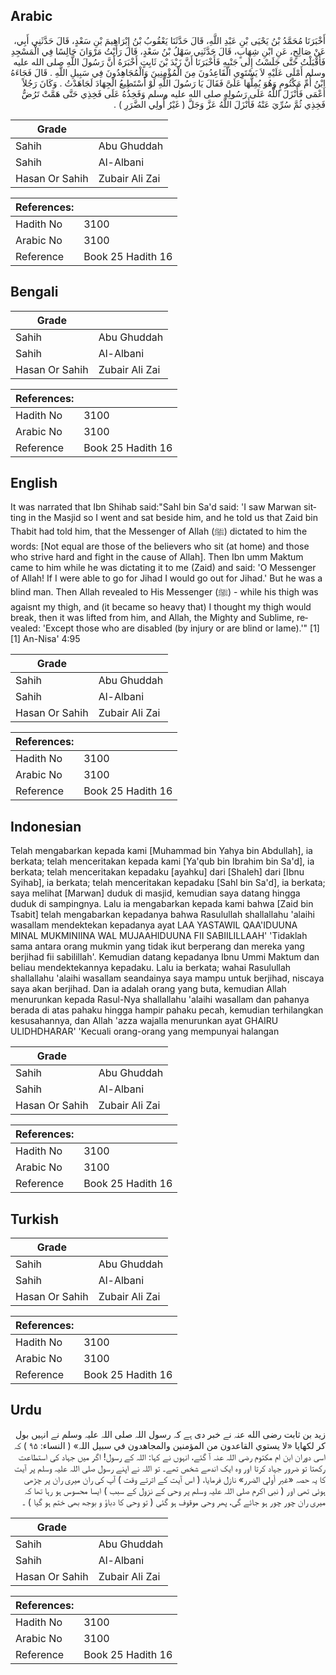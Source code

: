 ## Arabic


<div dir="rtl" lang="ar" style={{fontSize:'larger',backgroundColor:'#f8f9fa',padding:20}}>
أَخْبَرَنَا مُحَمَّدُ بْنُ يَحْيَى بْنِ عَبْدِ اللَّهِ، قَالَ حَدَّثَنَا يَعْقُوبُ بْنُ إِبْرَاهِيمَ بْنِ سَعْدٍ، قَالَ حَدَّثَنِي أَبِي، عَنْ صَالِحٍ، عَنِ ابْنِ شِهَابٍ، قَالَ حَدَّثَنِي سَهْلُ بْنُ سَعْدٍ، قَالَ رَأَيْتُ مَرْوَانَ جَالِسًا فِي الْمَسْجِدِ فَأَقْبَلْتُ حَتَّى جَلَسْتُ إِلَى جَنْبِهِ فَأَخْبَرَنَا أَنَّ زَيْدَ بْنَ ثَابِتٍ أَخْبَرَهُ أَنَّ رَسُولَ اللَّهِ صلى الله عليه وسلم أَمْلَى عَلَيْهِ لاَ يَسْتَوِي الْقَاعِدُونَ مِنَ الْمُؤْمِنِينَ وَالْمُجَاهِدُونَ فِي سَبِيلِ اللَّهِ ‏.‏ قَالَ فَجَاءَهُ ابْنُ أُمِّ مَكْتُومٍ وَهُوَ يُمِلُّهَا عَلَىَّ فَقَالَ يَا رَسُولَ اللَّهِ لَوْ أَسْتَطِيعُ الْجِهَادَ لَجَاهَدْتُ ‏.‏ وَكَانَ رَجُلاً أَعْمَى فَأَنْزَلَ اللَّهُ عَلَى رَسُولِهِ صلى الله عليه وسلم وَفَخِذُهُ عَلَى فَخِذِي حَتَّى هَمَّتْ تَرُضُّ فَخِذِي ثُمَّ سُرِّيَ عَنْهُ فَأَنْزَلَ اللَّهُ عَزَّ وَجَلَّ ‏(‏ غَيْرُ أُولِي الضَّرَرِ ‏)‏ ‏.‏
</div>
<div style={{backgroundColor:'#f8f9fa',padding:20, marginBottom: 10}}><table> <thead> <tr> <th>Grade</th> <th></th> </tr> </thead> <tbody> <tr><td>Sahih</td><td>Abu Ghuddah</td></tr><tr><td>Sahih</td><td>Al-Albani</td></tr><tr><td>Hasan Or Sahih</td><td>Zubair Ali Zai</td></tr></tbody></table><table> <thead> <tr> <th>References:</th> <th></th> </tr> </thead> <tbody><tr><td>Hadith No</td><td>3100</td></tr><tr><td>Arabic No</td><td>3100</td></tr><tr><td>Reference</td><td>Book 25 Hadith 16</td></tr></tbody></table></div>

## Bengali


<div dir="ltr" lang="bn" style={{fontSize:'larger',backgroundColor:'#f8f9fa',padding:20}}>

</div>
<div style={{backgroundColor:'#f8f9fa',padding:20, marginBottom: 10}}><table> <thead> <tr> <th>Grade</th> <th></th> </tr> </thead> <tbody> <tr><td>Sahih</td><td>Abu Ghuddah</td></tr><tr><td>Sahih</td><td>Al-Albani</td></tr><tr><td>Hasan Or Sahih</td><td>Zubair Ali Zai</td></tr></tbody></table><table> <thead> <tr> <th>References:</th> <th></th> </tr> </thead> <tbody><tr><td>Hadith No</td><td>3100</td></tr><tr><td>Arabic No</td><td>3100</td></tr><tr><td>Reference</td><td>Book 25 Hadith 16</td></tr></tbody></table></div>

## English


<div dir="ltr" lang="en" style={{fontSize:'larger',backgroundColor:'#f8f9fa',padding:20}}>
It was narrated that Ibn Shihab said:"Sahl bin Sa'd said: 'I saw Marwan sitting in the Masjid so I went and sat beside him, and he told us that Zaid bin Thabit had told him, that the Messenger of Allah (ﷺ) dictated to him the words: [Not equal are those of the believers who sit (at home) and those who strive hard and fight in the cause of Allah]. Then Ibn umm Maktum came to him while he was dictating it to me (Zaid) and said: 'O Messenger of Allah! If I were able to go for Jihad I would go out for Jihad.' But he was a blind man. Then Allah revealed to His Messenger (ﷺ) - while his thigh was agaisnt my thigh, and (it became so heavy that) I thought my thigh would break, then it was lifted from him, and Allah, the Mighty and Sublime, revealed: 'Except those who are disabled (by injury or are blind or lame).'" [1] [1] An-Nisa' 4:95
</div>
<div style={{backgroundColor:'#f8f9fa',padding:20, marginBottom: 10}}><table> <thead> <tr> <th>Grade</th> <th></th> </tr> </thead> <tbody> <tr><td>Sahih</td><td>Abu Ghuddah</td></tr><tr><td>Sahih</td><td>Al-Albani</td></tr><tr><td>Hasan Or Sahih</td><td>Zubair Ali Zai</td></tr></tbody></table><table> <thead> <tr> <th>References:</th> <th></th> </tr> </thead> <tbody><tr><td>Hadith No</td><td>3100</td></tr><tr><td>Arabic No</td><td>3100</td></tr><tr><td>Reference</td><td>Book 25 Hadith 16</td></tr></tbody></table></div>

## Indonesian


<div dir="ltr" lang="id" style={{fontSize:'larger',backgroundColor:'#f8f9fa',padding:20}}>
Telah mengabarkan kepada kami [Muhammad bin Yahya bin Abdullah], ia berkata; telah menceritakan kepada kami [Ya'qub bin Ibrahim bin Sa'd], ia berkata; telah menceritakan kepadaku [ayahku] dari [Shaleh] dari [Ibnu Syihab], ia berkata; telah menceritakan kepadaku [Sahl bin Sa'd], ia berkata; saya melihat [Marwan] duduk di masjid, kemudian saya datang hingga duduk di sampingnya. Lalu ia mengabarkan kepada kami bahwa [Zaid bin Tsabit] telah mengabarkan kepadanya bahwa Rasulullah shallallahu 'alaihi wasallam mendektekan kepadanya ayat LAA YASTAWIL QAA'IDUUNA MINAL MUKMINIINA WAL MUJAAHIDUUNA FII SABIILILLAAH' 'Tidaklah sama antara orang mukmin yang tidak ikut berperang dan mereka yang berjihad fii sabilillah'. Kemudian datang kepadanya Ibnu Ummi Maktum dan beliau mendektekannya kepadaku. Lalu ia berkata; wahai Rasulullah shallallahu 'alaihi wasallam seandainya saya mampu untuk berjihad, niscaya saya akan berjihad. Dan ia adalah orang yang buta, kemudian Allah menurunkan kepada Rasul-Nya shallallahu 'alaihi wasallam dan pahanya berada di atas pahaku hingga hampir pahaku pecah, kemudian terhilangkan kesusahannya, dan Allah 'azza wajalla menurunkan ayat GHAIRU ULIDHDHARAR' 'Kecuali orang-orang yang mempunyai halangan
</div>
<div style={{backgroundColor:'#f8f9fa',padding:20, marginBottom: 10}}><table> <thead> <tr> <th>Grade</th> <th></th> </tr> </thead> <tbody> <tr><td>Sahih</td><td>Abu Ghuddah</td></tr><tr><td>Sahih</td><td>Al-Albani</td></tr><tr><td>Hasan Or Sahih</td><td>Zubair Ali Zai</td></tr></tbody></table><table> <thead> <tr> <th>References:</th> <th></th> </tr> </thead> <tbody><tr><td>Hadith No</td><td>3100</td></tr><tr><td>Arabic No</td><td>3100</td></tr><tr><td>Reference</td><td>Book 25 Hadith 16</td></tr></tbody></table></div>

## Turkish


<div dir="ltr" lang="tr" style={{fontSize:'larger',backgroundColor:'#f8f9fa',padding:20}}>

</div>
<div style={{backgroundColor:'#f8f9fa',padding:20, marginBottom: 10}}><table> <thead> <tr> <th>Grade</th> <th></th> </tr> </thead> <tbody> <tr><td>Sahih</td><td>Abu Ghuddah</td></tr><tr><td>Sahih</td><td>Al-Albani</td></tr><tr><td>Hasan Or Sahih</td><td>Zubair Ali Zai</td></tr></tbody></table><table> <thead> <tr> <th>References:</th> <th></th> </tr> </thead> <tbody><tr><td>Hadith No</td><td>3100</td></tr><tr><td>Arabic No</td><td>3100</td></tr><tr><td>Reference</td><td>Book 25 Hadith 16</td></tr></tbody></table></div>

## Urdu


<div dir="rtl" lang="ur" style={{fontSize:'larger',backgroundColor:'#f8f9fa',padding:20}}>
زید بن ثابت رضی الله عنہ نے خبر دی ہے کہ رسول اللہ صلی اللہ علیہ وسلم نے انہیں بول کر لکھایا «لا يستوي القاعدون من المؤمنين والمجاهدون في سبيل اللہ» ( النساء: ۹۵ ) کہ اسی دوران ابن ام مکتوم رضی اللہ عنہ آ گئے، انہوں نے کہا: اللہ کے رسول! اگر میں جہاد کی استطاعت رکھتا تو ضرور جہاد کرتا اور وہ ایک اندھے شخص تھے۔ تو اللہ نے اپنے رسول صلی اللہ علیہ وسلم پر آیت کا یہ حصہ «غير أولي الضرر» نازل فرمایا، ( اس آیت کے اترتے وقت ) آپ کی ران میری ران پر چڑھی ہوئی تھی اور ( نبی اکرم صلی اللہ علیہ وسلم پر وحی کے نزول کے سبب ) ایسا محسوس ہو رہا تھا کہ میری ران چور چور ہو جائے گی، پھر وحی موقوف ہو گئی ( تو وحی کا دباؤ و بوجھ بھی ختم ہو گیا ) ۔
</div>
<div style={{backgroundColor:'#f8f9fa',padding:20, marginBottom: 10}}><table> <thead> <tr> <th>Grade</th> <th></th> </tr> </thead> <tbody> <tr><td>Sahih</td><td>Abu Ghuddah</td></tr><tr><td>Sahih</td><td>Al-Albani</td></tr><tr><td>Hasan Or Sahih</td><td>Zubair Ali Zai</td></tr></tbody></table><table> <thead> <tr> <th>References:</th> <th></th> </tr> </thead> <tbody><tr><td>Hadith No</td><td>3100</td></tr><tr><td>Arabic No</td><td>3100</td></tr><tr><td>Reference</td><td>Book 25 Hadith 16</td></tr></tbody></table></div>